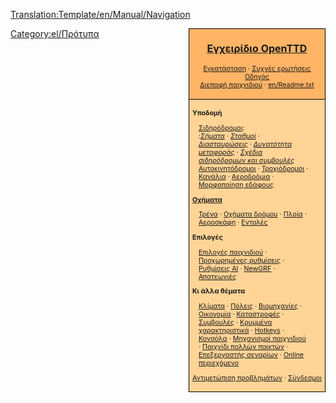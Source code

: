 <noinclude>[[Translation:Template/en/Manual/Navigation]]</noinclude><noinclude>
</noinclude>
<div style="float:right; padding-left:12px; background:#ffffff;">
<div style="border:1px solid #000000; background:#ffb466; padding:5px; -moz-border-radius-topleft:5px; -moz-border-radius-topright:5px; font-size: 12pt;">
<center><strong><font size="3">[[el/Manual/Main Page|Εγχειρίδιο OpenTTD]]</font></strong></center>
<div style="font-size: 8pt; text-align: center;">
[[el/Εγκατάσταση|Εγκατάσταση]] &middot; 
[[el/Συχνές ερωτήσεις|Συχνές ερωτήσεις]]<br />
[[el/Οδηγός|Οδηγός]]<br />
[[el/Διεπαφή παιχνιδιού|Διεπαφή παιχνιδιού]] &middot; 
[[en/Readme.txt]]
</div>
</div>
<div style="border:1px solid black; border-top-width: 0px; background:#ffd496; padding:5px; -moz-border-radius-bottomleft:5px; -moz-border-radius-bottomright:8px; font-size: 8pt;">

<div style="width: 186px">
'''Υποδομή'''
<div style="margin-left:10px;">
[[el/Κατασκευή σιδηρόδρομου|Σιδηρόδρομοι]]: <br />
:''[[el/Σήματα|Σήματα]]'' &middot; ''[[el/Σιδηροδρομικός σταθμός|Σταθμοί]]'' &middot; ''[[el/Community/Junctionary/Main Page|Διασταυρώσεις]]'' &middot; ''[[el/Δυνατότητα μεταφοράς|Δυνατότητα μεταφοράς]]'' &middot; ''[[el/Σχέδια σιδηρόδρομων|Σχέδια σιδηρόδρομων και συμβουλές]]''
[[el/Κατασκευή αυτοκινητόδρομου|Αυτοκινητόδρομοι]] &middot; [[en/ΤροχιόδρομοιEl|Τροχιόδρομοι]] &middot; [[el/Κατασκευή καναλιών|Κανάλια]] &middot; [[en/Κατασκευή αεροδρομίων|Αεροδρόμια]] &middot; [[el/Μορφοποίηση εδάφους|Μορφοποίηση εδάφους]]
</div>
</div>

<div style="width: 186px">
'''[[el/Manual/Οχήματα|Οχήματα]]'''
<div style="margin-left:10px;">
[[el/Τρένα|Τρένα]] &middot; [[el/Οχήματα δρόμου|Οχήματα δρόμου]] &middot; [[el/Manual/Πλοία|Πλοία]] &middot;
[[el/Αεροσκάφη|Αεροσκάφη]] &middot; [[el/Εντολές|Εντολές]]
</div>
</div>

<div style="width: 186px">
'''Επιλογές'''
<div style="margin-left:10px;">
[[el/Παράθυρο επιλογών παιχνιδιού|Επιλογές παιχνιδιού]] &middot; [[el/Προχωρημένες ρυθμίσεις|Προχωρημένες ρυθμίσεις]] &middot; [[el/Ρυθμίσεις τεχνητής νοημοσύνης|Ρυθμίσεις AI]] &middot;
[[el/NewGRF|NewGRF]] &middot; [[el/Απατεωνιές|Απατεωνιές]]
</div>
</div>

<div style="width: 186px">
'''Κι άλλα θέματα'''<br />
<div style="margin-left:10px;">
[[el/Κλίματα|Κλίματα]] &middot; [[el/Πόλεις|Πόλεις]] &middot; [[el/Βιομηχανίες|Βιομηχανίες]] &middot; [[el/Οικονομία|Οικονομία]] &middot;
[[el/Καταστροφές|Καταστροφές]] &middot; [[el/Συμβουλές|Συμβουλές]] &middot;
[[el/Κρυμμένα χαρακτηριστικά|Κρυμμένα χαρακτηριστικά]] &middot; [[el/Hotkeys|Hotkeys]] &middot;
[[el/Κονσόλα|Κονσόλα]] &middot; [[el/Μηχανισμοί παιχνιδιού|Μηχανισμοί παιχνιδιού]] &middot;
[[el/Παιχνίδι πολλών παικτών|Παιχνίδι πολλών παικτών]] &middot; [[el/Επεξεργαστής σεναρίων|Επεξεργαστής σεναρίων]] &middot;
[[el/Online περιεχόμενο|Online περιεχόμενο]]
</div>
</div>

[[el/Αντιμετώπιση προβλημάτων|Αντιμετώπιση προβλημάτων]] &middot; [[el/Σύνδεσμοι|Σύνδεσμοι]]
</div>
</div>
<noinclude>[[Category:el/Πρότυπα]]</noinclude>